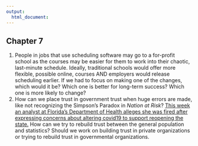 ```yaml
---
output:
  html_document:
---
```



## Chapter 7

1. People in jobs that use scheduling software may go to a for-profit school as the courses may be easier for them to work into their chaotic, last-minute schedule.  Ideally, traditional schools would offer more flexible, possible online, courses AND employers would release scheduling earlier.  If we had to focus on making one of the changes, which would it be?  Which one is better for long-term success? Which one is more likely to change?  
1. How can we place trust in government trust when huge errors are made, like not recognizing the Simpson’s Paradox in *Nation at Risk*? 
<a href = "https://www.usatoday.com/story/news/nation/2020/05/19/florida-covid-19-coronavirus-data-researcher-out-state-reopens/5218897002/" target = "_blank" >
This week an analyst at Florida’s Department of Health alleges she was fired after expressing concerns about altering covid19 to support reopening the state.</a> 
How can we try to rebuild trust between the general population and statistics?  Should we work on building trust in private organizations or trying to rebuild trust in governmental organizations.  







